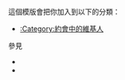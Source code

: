 {{Userbox
  |id=[[File:Nuvola apps amor.png|43px]]
  |id-c=#69c
  |info=這個用戶有'''超過一個[[男朋友]]'''。
  |info-c=#ccf
  |info-s=9
  |border-c=#69c
}} <includeonly>[[Category:約會中的維基人|{{PAGENAME}}]]</includeonly>
<noinclude>
<p style="clear: both; padding-top: 2em">
這個模版會把你加入到以下的分類：
*[[:Category:約會中的維基人]]
參見
*{{tl|User 男朋友}}
*{{tl|User 女朋友}}
</p>
</noinclude>